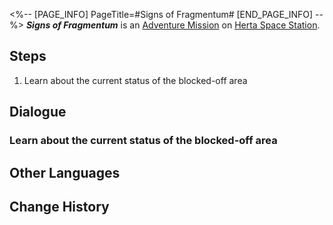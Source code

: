 <%-- [PAGE_INFO]
PageTitle=#Signs of Fragmentum#
[END_PAGE_INFO] --%>
{{Stub|Dialogue.}}
{{Mission Infobox
|id            = 2000208
|title         = 
|image         = <!--Mission Signs of Fragmentum.png-->
|type          = Adventure
|event_name    = 
|chapter       = 
|requirements  = [[Companion Mission]] ''[[You Already Know Me]]'' completed
|summary       = <!--official mission summary from Fate's Atlas-->
|characters    = Trailblazer
|startLocation = [[Herta Space Station]] - [[Storage Zone]]
|world         = Herta Space Station
|area          = Storage Zone
|prev          = 
|next          = 
|rewards       = 
}}
'''''Signs of Fragmentum''''' is an [[Adventure Mission]] on [[Herta Space Station]].

==Steps==
# Learn about the current status of the blocked-off area

<!--
==Gameplay Notes==

--><!--
==Trial Character==

-->
==Dialogue==
{{Stub Dialogue}}

===Learn about the current status of the blocked-off area===
{{Mission Description|type=adventure|location=Storage Zone|Go to the storage zone and ask the investigators sent by Asta about the current situation.}}
{{Dialogue Start}}
:{{tx}}
{{Dialogue End}}

==Other Languages==
{{Other Languages
|en   = Signs of Fragmentum
|zhs  = 裂界征兆
|zht  = 裂界徵兆
|ja   = 裂界の兆し
|ko   = 열계의 징조
|es   = Señales del Fragmentum
|fr   = Signes du Fragmentum
|ru   = Признаки Фрагментума
|th   = สัญญาณแห่ง Fragmentum
|vi   = Dấu Hiệu Rãnh Nứt
|de   = Anzeichen für Fragmentum
|id   = Tanda-tanda Fragmentum
|pt   = Sinais do Fragmentum
}}

==Change History==
{{Change History|1.0}}
